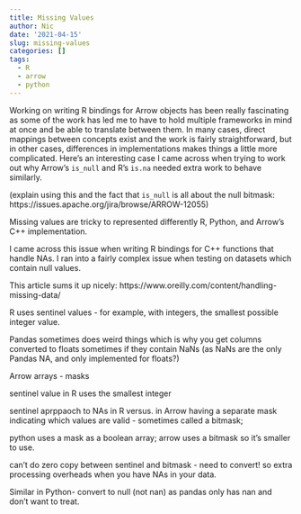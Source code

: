 ```yaml
---
title: Missing Values
author: Nic
date: '2021-04-15'
slug: missing-values
categories: []
tags:
  - R
  - arrow
  - python
---
```


Working on writing R bindings for Arrow objects has been really fascinating as some of the work has led me to have to hold multiple frameworks in mind at once and be able to translate between them.  In many cases, direct mappings between concepts exist and the work is fairly straightforward, but in other cases, differences in implementations makes things a little more complicated.  Here's an interesting case I came across when trying to work out why Arrow's `is_null` and R's `is.na` needed extra work to behave similarly.

(explain using this and the fact that `is_null` is all about the null bitmask: https://issues.apache.org/jira/browse/ARROW-12055)

Missing values are tricky to represented differently R, Python, and Arrow's C++ implementation.

I came across this issue when writing R bindings for C++ functions that handle NAs.  I ran into a fairly complex issue when testing on datasets which contain null values.  

This article sums it up nicely: https://www.oreilly.com/content/handling-missing-data/

R uses sentinel values - for example, with integers, the smallest possible integer value.

Pandas sometimes does weird things which is why you get columns converted to floats sometimes if they contain NaNs (as NaNs are the only Pandas NA, and only implemented for floats?)

Arrow arrays - masks


sentinel value in R uses the smallest integer

sentinel aprppaoch to NAs in R versus. in Arrow having a separate mask indicating which values are valid - sometimes called a bitmask; 

python uses a mask as a boolean array; arrow uses a bitmask so it's smaller to use.


can't do zero copy between sentinel and bitmask - need to convert! so extra processing overheads when you have NAs in your data.

Similar in Python- convert to null (not nan) as pandas only has nan and don't want to treat.